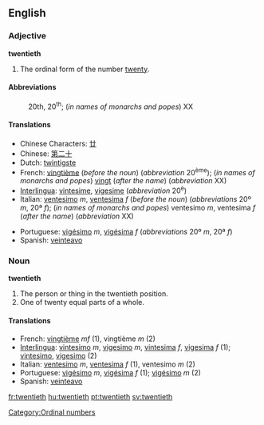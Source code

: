 ==English==
===Adjective===
'''twentieth'''
# The ordinal form of the number [[twenty]].

====Abbreviations====
:20th, 20<sup>th</sup>; (''in names of monarchs and popes'') XX

====Translations====
{{top}}
*Chinese Characters: [[廿]]
*Chinese: [[第二十]]
*Dutch: [[twintigste]]
*French: [[vingtième]] (''before the noun'') (''abbreviation'' 20<sup>ème</sup>); (''in names of monarchs and popes'') [[vingt]] (''after the name'') (''abbreviation'' XX)
*[[Interlingua]]: [[vintesime]], [[vigesime]] (''abbreviation'' 20<sup>e</sup>)
*Italian: [[ventesimo]] ''m'', [[ventesima]] ''f'' (''before the noun'') (''abbreviations'' 20º ''m'', 20ª ''f''); (''in names of monarchs and popes'') ventesimo ''m'', ventesima ''f'' (''after the name'') (''abbreviation'' XX)
{{mid}}
*Portuguese: [[vigésimo]] ''m'', [[vigésima]] ''f'' (''abbreviations'' 20º ''m'', 20ª ''f'')
*Spanish: [[veinteavo]]
{{bottom}}

===Noun===
'''twentieth'''
#The person or thing in the twentieth position.
#One of twenty equal parts of a whole.

====Translations====
{{top}}
*French: [[vingtième]] ''mf'' (1), vingtième ''m'' (2)
*[[Interlingua]]: [[vintesimo]] ''m'', [[vigesimo]] ''m'', [[vintesima]] ''f'', [[vigesima]] ''f'' (1); [[vintesimo]], [[vigesimo]] (2)
*Italian: [[ventesimo]] ''m'', [[ventesima]] ''f'' (1), ventesimo ''m'' (2)
*Portuguese: [[vigésimo]] ''m'', [[vigésima]] ''f'' (1); [[vigésimo]] ''m'' (2)
*Spanish: [[veinteavo]]
{{bottom}}

{{rfc}} <!-- especially the translations -->

[[Category:Ordinal numbers]]

[[fr:twentieth]]
[[hu:twentieth]]
[[pt:twentieth]]
[[sv:twentieth]]